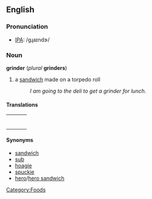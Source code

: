 [[Category:Foods]]
==English==

===Pronunciation===
*[[IPA]]: /gɻaɪndɝ/

===Noun===
'''grinder''' (''plural'' '''grinders''')
# a [[sandwich]] made on a torpedo roll
#: ''I am going to the deli to get a grinder for lunch.''

====Translations====
{| border=0  width=100%
|-
|bgcolor="#FFFFE0" valign=top width=48%|
{|
<!--Put translations for languages from A to I here-->
|}
| width=1% |
|bgcolor="#FFFFE0" valign=top width=48%|
{|
<!--Put translations for languages from J to Z here-->
|}
|}

====Synonyms====
*[[sandwich]]
*[[sub]]
*[[hoagie]]
*[[spuckie]]
*[[hero]]/[[hero sandwich]]
